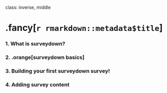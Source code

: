 
class: inverse, middle

# .fancy[`r rmarkdown::metadata$title`]

### 1. What is surveydown?
### 2. .orange[surveydown basics]
### 3. Building your first surveydown survey!
### 4. Adding survey content
